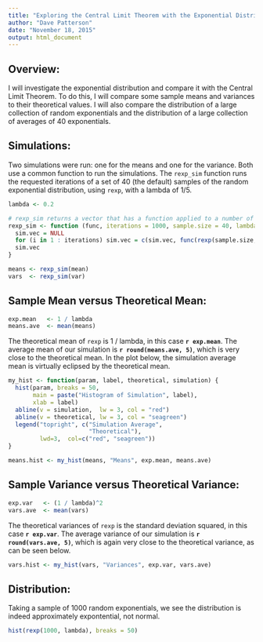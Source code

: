 ```yaml
---
title: "Exploring the Central Limit Theorem with the Exponential Distribution"
author: "Dave Patterson"
date: "November 18, 2015"
output: html_document
---
```


## Overview: 

I will investigate the exponential distribution and compare it with the Central Limit Theorem. 
To do this, I will compare some sample means and variances to their theoretical values. 
I will also compare the distribution of a large collection of random exponentials and the 
distribution of a large collection of averages of 40 exponentials.

## Simulations: 
Two simulations were run: one for the means and one for the variance. Both use a common function to run the simulations. The `rexp_sim` function runs the requested iterations of a set of 40 (the default) samples of the random exponential distribution, using `rexp`, with a lambda of 1/5.

```r
lambda <- 0.2

# rexp_sim returns a vector that has a function applied to a number of samples of random exponentials
rexp_sim <- function (func, iterations = 1000, sample.size = 40, lambda = 0.2) {
  sim.vec = NULL
  for (i in 1 : iterations) sim.vec = c(sim.vec, func(rexp(sample.size, lambda)))
  sim.vec
}

means <- rexp_sim(mean)
vars  <- rexp_sim(var)
```

## Sample Mean versus Theoretical Mean: 
```r
exp.mean   <- 1 / lambda
means.ave  <- mean(means)
```

The theoretical mean of `rexp` is 1 / lambda, in this case **`r exp.mean`**. The average mean of our simulation is **`r round(means.ave, 5)`**, which is very close to the theoretical mean. In the plot below, the simulation average mean is virtually eclipsed by the theoretical mean.

```r
my_hist <- function(param, label, theoretical, simulation) {
  hist(param, breaks = 50,
       main = paste("Histogram of Simulation", label),
       xlab = label)
  abline(v = simulation,  lw = 3, col = "red")
  abline(v = theoretical, lw = 3, col = "seagreen")
  legend("topright", c("Simulation Average", 
                       "Theoretical"), 
         lwd=3,  col=c("red", "seagreen"))
}

means.hist <- my_hist(means, "Means", exp.mean, means.ave)
```

## Sample Variance versus Theoretical Variance: 

```r
exp.var   <- (1 / lambda)^2
vars.ave  <- mean(vars)
```

The theoretical variances of `rexp` is the standard deviation squared, in this case **`r exp.var`**. The average variance of our simulation is **`r round(vars.ave, 5)`**, which is again very close to the theoretical variance, as can be seen below.

```r
vars.hist <- my_hist(vars, "Variances", exp.var, vars.ave)
```

## Distribution: 
Taking a sample of 1000 random exponentials, we see the distribution is indeed approximately expontential, not normal.

```r
hist(rexp(1000, lambda), breaks = 50)
```
